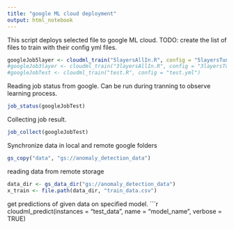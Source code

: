 ```yaml
---
title: "google ML cloud deployment"
output: html_notebook
---
```


This script deploys selected file to google ML cloud.
TODO: create the list of files to train with their config yml files.

```r
googleJob5layer <- cloudml_train("5layersAllIn.R", config = "5layersTuning.yml")
#googleJob3layer <- cloudml_train("3layersAllIn.R", config = "3layersTuning.yml", flags = "FLAGS_THREE"3layerFlags.yml")
#googleJobTest <- cloudml_train("test.R", config = "test.yml")

```

Reading job status from google. Can be run during tranning to observe learning process.
```r
job_status(googleJobTest)
```

Collecting job result.
```r

job_collect(googleJobTest)
```


Synchronize data in local and remote google folders
```r
gs_copy("data", "gs://anomaly_detection_data")
```

reading data from remote storage
```r
data_dir <- gs_data_dir("gs://anomaly_detection_data")
x_train <- file.path(data_dir, "train_data.csv")
```


get predictions of given data on specified model.
```r
cloudml_predict(instances = "test_data", name = "model_name", verbose = TRUE)
